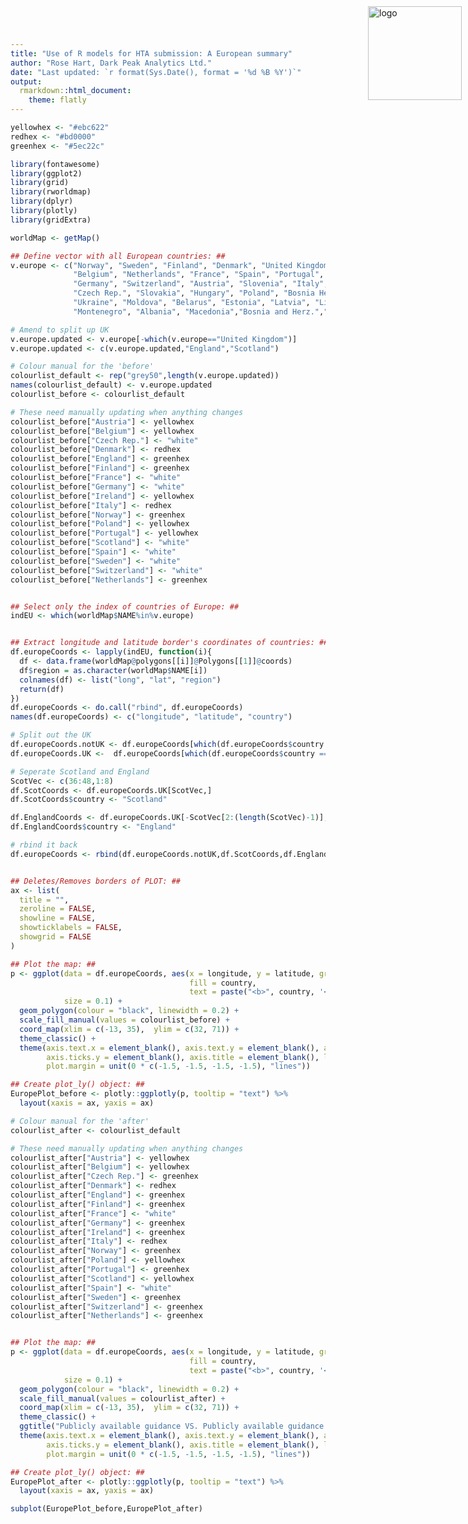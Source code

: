 ```yaml
---
title: "Use of R models for HTA submission: A European summary"
author: "Rose Hart, Dark Peak Analytics Ltd."
date: "Last updated: `r format(Sys.Date(), format = '%d %B %Y')`"
output:
  rmarkdown::html_document:
    theme: flatly
---
```


<style type="text/css">
.main-container {
  max-width: 20000px;
  margin-left: 50px;
  margin-right: 50px;
  margin-bottom: 50px;
}
</style>

<p><a href="https://darkpeakanalytics.com/" target="_blank">
  <img src = "DPAlogo.jpg" 
       alt = 'logo'
       style = 'position:absolute; top:0; right:0; padding:10px;'
       width = '150px'
       heigth = '150px' >
</a></p>       



```r

yellowhex <- "#ebc622"
redhex <- "#bd0000"
greenhex <- "#5ec22c"

```


```r
library(fontawesome)
library(ggplot2)
library(grid)
library(rworldmap)
library(dplyr)
library(plotly)
library(gridExtra)
``` 


```r
worldMap <- getMap()

## Define vector with all European countries: ##
v.europe <- c("Norway", "Sweden", "Finland", "Denmark", "United Kingdom","Ireland", "Greece",
              "Belgium", "Netherlands", "France", "Spain", "Portugal", "Luxembourg", "Croatia",
              "Germany", "Switzerland", "Austria", "Slovenia", "Italy", "Bulgaria", "Romania",
              "Czech Rep.", "Slovakia", "Hungary", "Poland", "Bosnia Hercegovina", "Serbia",
              "Ukraine", "Moldova", "Belarus", "Estonia", "Latvia", "Lithuania",
              "Montenegro", "Albania", "Macedonia","Bosnia and Herz.","Kosovo")

# Amend to split up UK
v.europe.updated <- v.europe[-which(v.europe=="United Kingdom")]
v.europe.updated <- c(v.europe.updated,"England","Scotland")

# Colour manual for the 'before'
colourlist_default <- rep("grey50",length(v.europe.updated))
names(colourlist_default) <- v.europe.updated
colourlist_before <- colourlist_default

# These need manually updating when anything changes
colourlist_before["Austria"] <- yellowhex
colourlist_before["Belgium"] <- yellowhex
colourlist_before["Czech Rep."] <- "white"
colourlist_before["Denmark"] <- redhex
colourlist_before["England"] <- greenhex
colourlist_before["Finland"] <- greenhex
colourlist_before["France"] <- "white"
colourlist_before["Germany"] <- "white"
colourlist_before["Ireland"] <- yellowhex
colourlist_before["Italy"] <- redhex
colourlist_before["Norway"] <- greenhex
colourlist_before["Poland"] <- yellowhex
colourlist_before["Portugal"] <- yellowhex
colourlist_before["Scotland"] <- "white"
colourlist_before["Spain"] <- "white"
colourlist_before["Sweden"] <- "white"
colourlist_before["Switzerland"] <- "white"
colourlist_before["Netherlands"] <- greenhex


## Select only the index of countries of Europe: ##
indEU <- which(worldMap$NAME%in%v.europe)


## Extract longitude and latitude border's coordinates of countries: ##
df.europeCoords <- lapply(indEU, function(i){
  df <- data.frame(worldMap@polygons[[i]]@Polygons[[1]]@coords)
  df$region = as.character(worldMap$NAME[i])
  colnames(df) <- list("long", "lat", "region")
  return(df)
})
df.europeCoords <- do.call("rbind", df.europeCoords)
names(df.europeCoords) <- c("longitude", "latitude", "country")

# Split out the UK
df.europeCoords.notUK <- df.europeCoords[which(df.europeCoords$country !="United Kingdom"),]
df.europeCoords.UK <-  df.europeCoords[which(df.europeCoords$country =="United Kingdom"),]

# Seperate Scotland and England
ScotVec <- c(36:48,1:8)
df.ScotCoords <- df.europeCoords.UK[ScotVec,]
df.ScotCoords$country <- "Scotland"

df.EnglandCoords <- df.europeCoords.UK[-ScotVec[2:(length(ScotVec)-1)],]
df.EnglandCoords$country <- "England"

# rbind it back
df.europeCoords <- rbind(df.europeCoords.notUK,df.ScotCoords,df.EnglandCoords)


## Deletes/Removes borders of PLOT: ##
ax <- list(
  title = "",
  zeroline = FALSE,
  showline = FALSE,
  showticklabels = FALSE,
  showgrid = FALSE
)

## Plot the map: ##
p <- ggplot(data = df.europeCoords, aes(x = longitude, y = latitude, group = country,
                                        fill = country,
                                        text = paste("<b>", country, '</b>\n')),
            size = 0.1) +
  geom_polygon(colour = "black", linewidth = 0.2) +
  scale_fill_manual(values = colourlist_before) +
  coord_map(xlim = c(-13, 35),  ylim = c(32, 71)) +
  theme_classic() +
  theme(axis.text.x = element_blank(), axis.text.y = element_blank(), axis.ticks.x = element_blank(),
        axis.ticks.y = element_blank(), axis.title = element_blank(), legend.position = "none",
        plot.margin = unit(0 * c(-1.5, -1.5, -1.5, -1.5), "lines"))

## Create plot_ly() object: ##
EuropePlot_before <- plotly::ggplotly(p, tooltip = "text") %>%
  layout(xaxis = ax, yaxis = ax)

# Colour manual for the 'after'
colourlist_after <- colourlist_default

# These need manually updating when anything changes
colourlist_after["Austria"] <- yellowhex
colourlist_after["Belgium"] <- yellowhex
colourlist_after["Czech Rep."] <- greenhex
colourlist_after["Denmark"] <- redhex
colourlist_after["England"] <- greenhex
colourlist_after["Finland"] <- greenhex
colourlist_after["France"] <- "white"
colourlist_after["Germany"] <- greenhex
colourlist_after["Ireland"] <- greenhex
colourlist_after["Italy"] <- redhex
colourlist_after["Norway"] <- greenhex
colourlist_after["Poland"] <- yellowhex
colourlist_after["Portugal"] <- greenhex
colourlist_after["Scotland"] <- yellowhex
colourlist_after["Spain"] <- "white"
colourlist_after["Sweden"] <- greenhex
colourlist_after["Switzerland"] <- greenhex
colourlist_after["Netherlands"] <- greenhex


## Plot the map: ##
p <- ggplot(data = df.europeCoords, aes(x = longitude, y = latitude, group = country,
                                        fill = country,
                                        text = paste("<b>", country, '</b>\n')),
            size = 0.1) +
  geom_polygon(colour = "black", linewidth = 0.2) +
  scale_fill_manual(values = colourlist_after) +
  coord_map(xlim = c(-13, 35),  ylim = c(32, 71)) +
  theme_classic() +
  ggtitle("Publicly available guidance VS. Publicly available guidance + correspondence") +
  theme(axis.text.x = element_blank(), axis.text.y = element_blank(), axis.ticks.x = element_blank(),
        axis.ticks.y = element_blank(), axis.title = element_blank(), legend.position = "none",
        plot.margin = unit(0 * c(-1.5, -1.5, -1.5, -1.5), "lines"))

## Create plot_ly() object: ##
EuropePlot_after <- plotly::ggplotly(p, tooltip = "text") %>%
  layout(xaxis = ax, yaxis = ax)

subplot(EuropePlot_before,EuropePlot_after)


```


